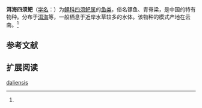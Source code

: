 {{Speciesbox
| name = 洱海四须鲃
| status = 
| status_system = 
| image = 
| genus = Barbodes
| species = daliensis
| authority = Wu et Lin, 1977<ref name='id5932'>{{cite web| url =http://www.bioinfo.cn/db05/BjdwSpecies.php?action=view&id=5932| title =洱海四须鲃| work =中国动物物种编目数据库| publisher =中国科学院微生物研究所| author =中国科学院动物研究所| accessdate =2009-04-11| deadurl =yes| archiveurl =https://web.archive.org/web/20160305001200/http://www.bioinfo.cn/db05/BjdwSpecies.php?action=view&id=5932| archivedate =2016-03-05}}</ref>
}}

'''洱海四须鲃'''（[[学名|学名]]：{{lang|la|''Barbodes daliensis''}}）为[[鲤科|鲤科]][[四须鲃属|四须鲃属]]的[[鱼类|鱼类]]，俗名镖鱼、青脊梁，是中国的特有物种。分布于[[洱海|洱海]]等，一般栖息于近岸水草较多的水体。该物种的模式产地在云南。<ref name='id5932'/>

== 参考文献 ==
{{reflist}}

== 扩展阅读 ==
{{refbegin}}
{{wikispecies-inline|Barbodes daliensis|洱海四须鲃}}
{{refend}}
{{Taxonbar|from=Q15233191}}

[[Category:四须鲃属|daliensis]]


{{鯉形目小作品}}